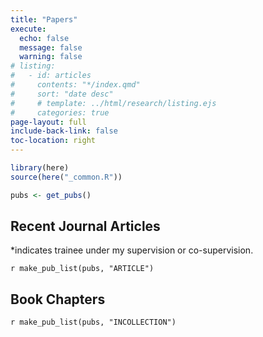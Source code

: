 ```yaml
---
title: "Papers"
execute: 
  echo: false
  message: false
  warning: false
# listing:
#   - id: articles
#     contents: "*/index.qmd"
#     sort: "date desc"
#     # template: ../html/research/listing.ejs
#     categories: true
page-layout: full
include-back-link: false
toc-location: right
---
```


```r
library(here)
source(here("_common.R"))

pubs <- get_pubs()
```

## Recent Journal Articles
*indicates trainee under my supervision or co-supervision.

`r make_pub_list(pubs, "ARTICLE")`

## Book Chapters

`r make_pub_list(pubs, "INCOLLECTION")`
